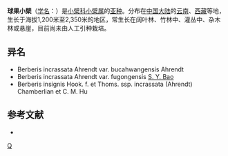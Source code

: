 {{Infraspeciesbox
| image = 
| image_caption = 
| status = 
| status_system = 
| genus = Berberis
| species = insignis
| varietas = incrassata
| authority = (Ahrendt.) Chamberlain & [[胡启明|C. M. Hu]]
| synonyms = 
}}
'''球果小檗'''（[[学名|学名]]：{{lang|la|''Berberis insignis'' subsp. ''incrassata''}}）是[[小檗科|小檗科]][[小檗属|小檗属]]的[[亚种|亚种]]。分布在[[中国大陆|中国大陆]]的[[云南|云南]]、[[西藏|西藏]]等地，生长于海拔1,200米至2,350米的地区，常生长在阔叶林、竹林中、灌丛中、杂木林或悬崖，目前尚未由人工引种栽培。

== 异名 ==
* Berberis incrassata Ahrendt var. bucahwangensis Ahrendt
* Berberis incrassata Ahrendt var. fugongensis [[包士英|S. Y. Bao]]
* Berberis insignis Hook. f. et Thoms. ssp. incrassata (Ahrendt) Chamberlian et C. M. Hu

== 参考文献 ==
<div class="references-small">
* {{cite web| url =http://www.bioinfo.cn/db05/KmzwSpecies.php?action=view&id=1115| title =球果小檗| work =《中国高等植物数据库全库》| publisher =中国科学院微生物研究所| author =昆明植物研究所| accessdate =2009-02-22| deadurl =yes| archiveurl =https://web.archive.org/web/20160305032424/http://www.bioinfo.cn/db05/KmzwSpecies.php?action=view&id=1115| archivedate =2016-03-05}}
</div>
{{Taxonbar|from=Q15952157}}

[[Category:小檗属|Q]]


{{植物小作品}}